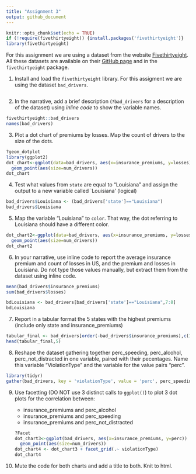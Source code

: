 ```yaml
---
title: "Assignment 3"
output: github_document
---
```


```r
knitr::opts_chunk$set(echo = TRUE)
if (!require(fivethirtyeight)) {install.packages('fivethirtyeight')}
library(fivethirtyeight)
```

For this assignment we are using a dataset from the website [Fivethirtyeight](http://fivethirtyeight.com/). All these datasets are available on their [GitHub page](https://github.com/fivethirtyeight/data/) and in the `fivethirtyeight` package.

1. Install and load the `fivethirtyeight` library. For this assigment we are using the dataset `bad_drivers`.
```r
```


2. In the narrative, add a brief description (`?bad_drivers` for a description of the dataset) using *inline code* to show the variable names.
```r
fivethirtyeight::bad_drivers
names(bad_drivers)
```

3. Plot a dot chart of premiums by losses. Map the count of drivers to the size of the dots.
```r
?geom_dotplot
library(ggplot2)
dot_chart<-ggplot(data=bad_drivers, aes(x=insurance_premiums, y=losses)) + 
  geom_point(aes(size=num_drivers))
dot_chart
```


4. Test what values from `state` are equal to "Louisiana" and assign the output to a new variable called `Louisiana' (logical)
```r

bad_drivers$Louisiana <- (bad_drivers['state']=="Louisiana")
bad_drivers$Louisiana

```


5. Map the variable "Louisiana" to `color`. That way, the dot referring to Louisiana should have a different color.
```r
dot_chart2<-ggplot(data=bad_drivers, aes(x=insurance_premiums, y=losses, colour=Louisiana)) + 
  geom_point(aes(size=num_drivers))
dot_chart2
```

6. In your narrative, use inline code to report the average insurance premium and count of losses in US, and the premium and losses in Louisiana. Do not type those values manually, but extract them from the dataset using inline code.
```r
mean(bad_drivers$insurance_premiums)
sum(bad_drivers$losses)
```

```r
bdLouisiana <- bad_drivers[bad_drivers['state']=="Louisiana",7:8]
bdLouisiana

```

7. Report in a tabular format the 5 states with the highest premiums (include only state and insurance_premiums)
```r
tabular_final <- bad_drivers[order(-bad_drivers$insurance_premiums),c(1,7)]
head(tabular_final,5)
```


8. Reshape the dataset gathering together perc_speeding, perc_alcohol, perc_not_distracted in one variable, paired with their pecentages. Name this variable "ViolationType" and the variable for the value pairs "perc".
```r
library(tidyr)
gather(bad_drivers, key = 'violationType', value = 'perc', perc_speeding, perc_alcohol, perc_not_distracted)
```

9. Use facetting (DO NOT use 3 distinct calls to `ggplot()`) to plot 3 dot plots for the correlation between:

   - insurance_premiums and perc_alcohol
   - insurance_premiums and perc_speeding
   - insurance_premiums and perc_not_distracted
```r
?Facet
dot_chart3<-ggplot(bad_drivers, aes(x=insurance_premiums, y=perc)) + 
  geom_point(aes(size=num_drivers))
dot_chart4 <- dot_chart3 + facet_grid(.~ violationType)
dot_chart4
```

   
10. Mute the code for both charts and add a title to both. Knit to html.
   
   



